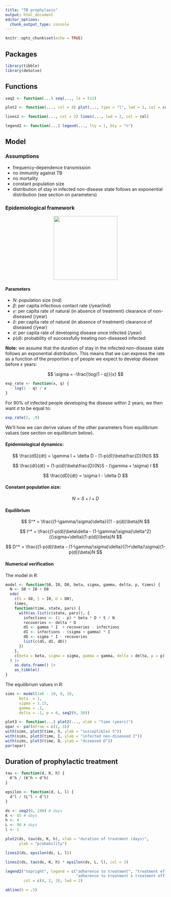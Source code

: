 ```yaml
---
title: "TB prophylaxis"
output: html_document
editor_options: 
  chunk_output_type: console
---
```


```r
knitr::opts_chunk$set(echo = TRUE)
```

## Packages

```r
library(tibble)
library(deSolve)
```

## Functions

```r
seq2 <- function(...) seq(..., le = 512)
```

```r
plot2 <- function(..., col = 4) plot(..., type = "l", lwd = 2, col = col)
```

```r
lines2 <- function(..., col = 2) lines(..., lwd = 2, col = col)
```

```r
legend2 <- function(...) legend(..., lty = 1, bty = "n")
```


## Model

### Assumptions

* frequency-dependence transmission
* no immunity against TB
* no mortality
* constant population size
* distribution of stay in infected non-disease state follows an exponential
distribution (see section on parameters)

### Epidemiological framework

<div style="text-align:center"><img src ="SID.png" width="200"/></div>

#### Parameters


* $N$: population size (ind)
* $\beta$: per capita infectious contact rate (/year/ind)
* $\gamma$: per capita rate of natural (in absence of treatment) clearance of
non-diseased (/year)
* $\delta$: per capita rate of natural (in absence of treatment) clearance of
diseased (/year)
* $\sigma$: per capita rate of developing disease once infected (/year)
* $p(d)$: probability of successfully treating non-diseased infected

**Note:** we assume that the duration of stay in the infected non-disease state
follows an exponential distribution. This means that we can express the rate as
a function of the proportion $q$ of people we expect to develop disease before
$x$ years:

$$
\sigma = -\frac{\log(1 - q)}{x}
$$

```r
exp_rate <- function(x, q) {
  - log(1 - q) / x
}
```

For 90% of infected people developing the disease within 2 years, we then want
$\sigma$ to be equal to:

```r
exp_rate(2, .9)
```

We'll how we can derive values of the other parameters from equilibrium values
(see section on equilibrium below).

#### Epidemiological dynamics:

$$
\frac{dS}{dt} = \gamma I + \delta D - (1-p(d))\beta\frac{D}{N}S
$$

$$
\frac{dI}{dt} = (1-p(d))\beta\frac{D}{N}S - (\gamma + \sigma) I
$$

$$
\frac{dD}{dt} = \sigma I - \delta D
$$

#### Constant population size:

$$
N = S + I + D
$$

#### Equilibrium 

$$
S^* = \frac{(1-\gamma/\sigma)\delta}{(1 - p(d))\beta}N
$$

$$
I^* = \frac{(1-p(d))\beta\delta - (1-\gamma/\sigma)\delta^2}{(\sigma+\delta)(1-p(d))\beta}N
$$

$$
D^* = \frac{(1-p(d))\beta - (1-\gamma/\sigma)\delta}{(1+\delta/\sigma)(1-p(d))\beta}N
$$

#### Numerical verification

The model in R:

```r
model <- function(S0, I0, D0, beta, sigma, gamma, delta, p, times) {
  N <- S0 + I0 + D0
  ode(
    c(S = S0, I = I0, D = D0),
    times,
    function(time, state, pars) {
      with(as.list(c(state, pars)), {
        infections <- (1 - p) * beta * D * S / N
        recoveries <- delta * D
        dS <- gamma * I  + recoveries - infections
        dI <- infections - (sigma + gamma) * I
        dD <- sigma * I - recoveries
        list(c(dS, dI, dD))
      })
    },
    c(beta = beta, sigma = sigma, gamma = gamma, delta = delta, p = p)
  ) |>
    as.data.frame() |> 
    as_tibble()
}
```

The equilibrium values in R:

```r
sims <- model(1e6 - 10, 0, 10,
      beta  = 1,
      sigma = 1.15,
      gamma = .1,
      delta = .1, p = 0, seq2(0, 50))

plot3 <- function(...) plot2(..., xlab = "time (years)")
opar <- par(mfrow = c(1, 3))
with(sims, plot3(time, S, ylab = "susceptibles S"))
with(sims, plot3(time, I, ylab = "infected non-diseased I"))
with(sims, plot3(time, D, ylab = "diseased D"))
par(opar)
```


## Duration of prophylactic treatment

```r
tau <- function(d, K, h) {
  K^h / (K^h + d^h)
}
```

```r
epsilon <- function(d, L, l) {
  d^l / (L^l + d^l)
}
```


```r
ds <- seq2(0, 180) # days
K <- 45 # days
h <- 4
L <- 90 # days
l <- 1

plot2(ds, tau(ds, K, h), xlab = "duration of treatment (days)",
      ylab = "probability")

lines2(ds, epsilon(ds, L, l))

lines2(ds, tau(ds, K, h) * epsilon(ds, L, l), col = 3)

legend2("topright", legend = c("adherence to treatment", "treatment efficiency",
                               "adherence to treatment x treatment efficiency"),
        col = c(4, 2, 3), lwd = 2)

abline(h = .5)
```
